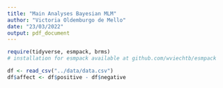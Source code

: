 ```yaml
---
title: "Main Analyses Bayesian MLM"
author: "Victoria Oldemburgo de Mello"
date: "23/03/2022"
output: pdf_document
---
```


```r

require(tidyverse, esmpack, brms)
# installation for esmpack available at github.com/wviechtb/esmpack

df <- read_csv("../data/data.csv")
df$affect <- df$positive - df$negative
```


```r


```